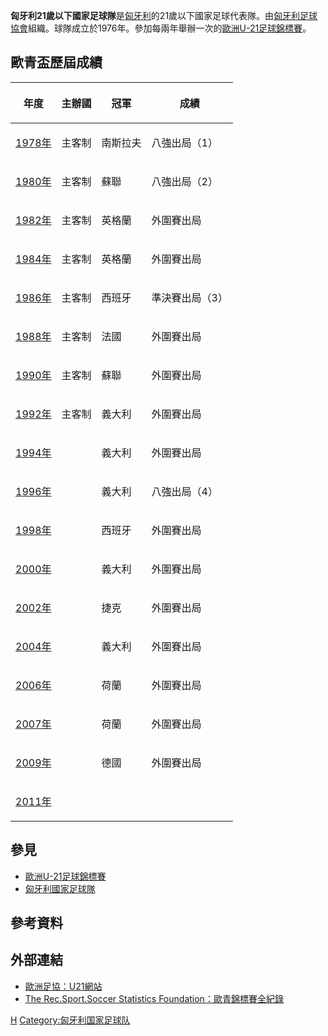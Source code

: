 {{National football team-2 |
| Name               = 匈牙利U21<br />''Hungary Under-21''
| Badge              = Hungarian Football Federation.svg
| Nickname           = '' The Magyars ''
| Association        = [[匈牙利足球總會|匈牙利足球總會]]
| Coach              = {{flagicon|HUN}} Péter Várhidi
| Captain            = 
| Most caps          = 
| Top scorer         = 
| pattern_la1=|pattern_b1=_adidasliberowithwhite|pattern_ra1=|
| leftarm1=ED1D24|body1=ED1D24|rightarm1=ED1D24|shorts1=FFFFFF|socks1=00A851|
| pattern_la2=|pattern_b2=|pattern_ra2=|
| leftarm2=FFFFFF|body2=FFFFFF|rightarm2=FFFFFF|shorts2=FFFFFF|socks2=FFFFFF|
| First game         = '''U23'''： {{flagicon|NOR}} 挪威 1-0 匈牙利 {{flagicon|HUN}}<br />1970年10月6日，[[腓特烈斯塔|腓特烈斯塔]]<br />'''U21'''： {{flagicon|HUN}} 匈牙利 7-0 希臘 {{flagicon|GRE}}<br />1976年10月9日，[[凱奇凱梅特|凱奇凱梅特]]
|  Largest win        = {{flagicon|HUN}} 匈牙利 7-0 希臘 {{flagicon|GRE}}<br />1976年10月9日，[[凱奇凱梅特|凱奇凱梅特]]
|  Largest loss       = {{flagicon|HUN}} 匈牙利 0-8 塞爾維亞 {{flagicon|SRB}}<br />2008年9月7日
| UEFAu21Champ apps  =4 
| UEFAu21Champ first = 1978年
| UEFAu21Champ best  = 半決賽 1986年
}}
'''匈牙利21歲以下國家足球隊'''是[[匈牙利|匈牙利]]的21歲以下國家足球代表隊。由[[匈牙利足球協會|匈牙利足球協會]]組織。球隊成立於1976年。參加每兩年舉辦一次的[[歐洲U-21足球錦標賽|歐洲U-21足球錦標賽]]。

== 歐青盃歷屆成績 ==
{| class="wikitable" cellpadding=5
|-
! 年度 !! 主辦國 !! 冠軍 !! 成績
|-
|[[1978_UEFA_European_Under-21_Football_Championship|1978年]] || 主客制 || {{flagicon|Yugoslavia}} 南斯拉夫 || 八強出局（1）
|-
|[[1980_UEFA_European_Under-21_Football_Championship|1980年]] || 主客制 || {{flagicon|Soviet Union}} 蘇聯 || 八強出局（2） 
|- 
|[[1982_UEFA_European_Under-21_Football_Championship|1982年]] || 主客制 || {{flagicon|England}} 英格蘭 || 外圍賽出局
|- 
|[[1984_UEFA_European_Under-21_Football_Championship|1984年]] || 主客制 || {{flagicon|England}} 英格蘭 || 外圍賽出局
|- 
|[[1986_UEFA_European_Under-21_Football_Championship|1986年]] || 主客制 || {{flagicon|Spain}} 西班牙 || 準決賽出局（3）
|-
|[[1988_UEFA_European_Under-21_Football_Championship|1988年]] || 主客制 || {{flagicon|France}} 法國 || 外圍賽出局
|-
|[[1990_UEFA_European_Under-21_Football_Championship|1990年]] || 主客制 || {{flagicon|Soviet Union}} 蘇聯 || 外圍賽出局
|-
|[[1992_UEFA_European_Under-21_Football_Championship|1992年]] || 主客制 || {{flagicon|Italy}} 義大利 || 外圍賽出局
|- 
|[[1994_UEFA_European_Under-21_Football_Championship|1994年]] || {{FRA}} || {{flagicon|Italy}} 義大利 || 外圍賽出局
|- 
|[[1996_UEFA_European_Under-21_Football_Championship|1996年]] || {{ESP}} || {{flagicon|Italy}} 義大利 || 八強出局（4） 
|- 
|[[1998_UEFA_European_Under-21_Football_Championship|1998年]] || {{ROM}} || {{flagicon|Spain}} 西班牙 || 外圍賽出局
|- 
|[[2000_UEFA_European_Under-21_Football_Championship|2000年]] || {{SVK}} || {{flagicon|Italy}} 義大利 || 外圍賽出局
|-
|[[2002_UEFA_European_Under-21_Football_Championship|2002年]] || {{SUI}} || {{flagicon|Czech Republic}} 捷克 || 外圍賽出局
|-
|[[2004_UEFA_European_Under-21_Football_Championship|2004年]] || {{GER}} || {{flagicon|Italy}} 義大利 || 外圍賽出局
|-
|[[2006_UEFA_European_Under-21_Football_Championship|2006年]] || {{POR}} || {{flagicon|Netherlands}} 荷蘭 || 外圍賽出局
|-
|[[2007年歐洲U-21足球錦標賽|2007年]] || {{NED}} || {{flagicon|Netherlands}} 荷蘭 || 外圍賽出局
|-
|[[2009年歐洲U-21足球錦標賽|2009年]] || {{SWE}} || {{flagicon|Germany}} 德國 || 外圍賽出局
|- 
|[[2011年歐洲U-21足球錦標賽|2011年]] || {{DEN}} ||  ||
|}

== 參見 ==
* [[歐洲U-21足球錦標賽|歐洲U-21足球錦標賽]]
* [[匈牙利國家足球隊|匈牙利國家足球隊]]

==參考資料==
{{reflist}}

==外部連結==
* [http://www.uefa.com/competitions/under21/teams/team=200057/index.html 歐洲足協：U21網站] {{Wayback|url=http://www.uefa.com/competitions/under21/teams/team=200057/index.html |date=20100128065901 }}
* [http://www.rsssf.com/tablese/europe-u21.html The Rec.Sport.Soccer Statistics Foundation：歐青錦標賽全紀錄] {{Wayback|url=http://www.rsssf.com/tablese/europe-u21.html |date=20051213223313 }}

{{UEFA under-21 teams}}

[[Category:歐洲U21國家足球隊|H]]
[[Category:匈牙利国家足球队|Category:匈牙利国家足球队]]
